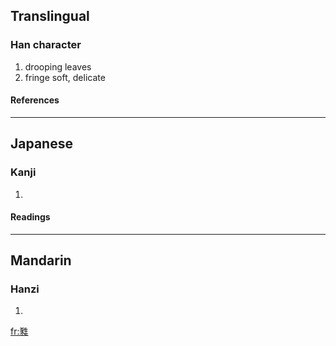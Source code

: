 ==Translingual==
===Han character===
{{Han char|rn=100|rad=生|as=07|sn=12|four=|canj=一人竹手一 (MOHQM)}}
# drooping leaves
# fringe soft, delicate
====References====
{{Han ref|kx=0755.120|dkj=21687|dj=1165.090|hdz=42578.040|uh=7524|ud=29988}}

----
==Japanese==
===Kanji===
{{ja-kanji|grade=|rs=生07}}
# {{defn|Japanese}} 
====Readings====
{{ja-readings|on=[[ずい]] (zui), [[に]] (ni)|kun=|nanori=}}

----
==Mandarin==
===Hanzi===
{{cmn-hanzi|pin=[[rúi]] (rui2)|wg=jui<sup>2</sup>}}
# {{defn|Mandarin}}

[[fr:甤]]